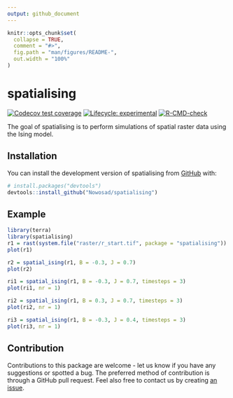 ```yaml
---
output: github_document
---
```


<!-- README.md is generated from README.Rmd. Please edit that file -->

```r
knitr::opts_chunk$set(
  collapse = TRUE,
  comment = "#>",
  fig.path = "man/figures/README-",
  out.width = "100%"
)
```

# spatialising

<!-- badges: start -->
[![Codecov test coverage](https://codecov.io/gh/Nowosad/spatialising/branch/main/graph/badge.svg)](https://app.codecov.io/gh/Nowosad/spatialising?branch=main)
[![Lifecycle: experimental](https://img.shields.io/badge/lifecycle-experimental-orange.svg)](https://lifecycle.r-lib.org/articles/stages.html#experimental)
[![R-CMD-check](https://github.com/Nowosad/spatialising/actions/workflows/R-CMD-check.yaml/badge.svg)](https://github.com/Nowosad/spatialising/actions/workflows/R-CMD-check.yaml)
<!-- badges: end -->

The goal of spatialising is to perform simulations of spatial raster data using the Ising model.

## Installation

You can install the development version of spatialising from [GitHub](https://github.com/) with:

``` r
# install.packages("devtools")
devtools::install_github("Nowosad/spatialising")
```

## Example

```r
library(terra)
library(spatialising)
r1 = rast(system.file("raster/r_start.tif", package = "spatialising"))
plot(r1)
```

```r
r2 = spatial_ising(r1, B = -0.3, J = 0.7)
plot(r2)
```

```r
ri1 = spatial_ising(r1, B = -0.3, J = 0.7, timesteps = 3)
plot(ri1, nr = 1)
```

```r
ri2 = spatial_ising(r1, B = 0.3, J = 0.7, timesteps = 3)
plot(ri2, nr = 1)
```

```r
ri3 = spatial_ising(r1, B = -0.3, J = 0.4, timesteps = 3)
plot(ri3, nr = 1)
```


## Contribution

Contributions to this package are welcome - let us know if you have any suggestions or spotted a bug. 
The preferred method of contribution is through a GitHub pull request. 
Feel also free to contact us by creating [an issue](https://github.com/nowosad/spatialising/issues).
